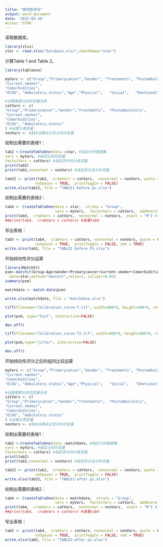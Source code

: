 ---
title: "倾向性评分"
output: word_document
date: '2022-03-16'
Author:'STAR'
---
读取数据库。
```{r}
library(xlsx)
star <- read.xlsx("Database.xlsx",sheetName="star")
```

计算Table 1 and Table 2。
```{r}
library(tableone)
```


```{r}
myVars <- c("Group","Primarycancer","Gender", "Treatments",	"Postambulatory",
"Current.smoker",
"Comorbidities",
"ECOG", "Ambulatory.status","Age","Physical",	"Social",	"Emotional",	"Functional",	"Total","Physicalp",	"Socialp",	"Emotionalp",	"Functionalp",	"Totalp","Physicalp6",	"Socialp6",	"Emotionalp6",	"Functionalp6",	"Totalp6","Physicalp12",	"Socialp12",	"Emotionalp12",	"Functionalp12",	"Totalp12",	"Systematictreatment2") 

#设置需要比较的变量名称 
catVars <- c(
"Group","Primarycancer","Gender","Treatments",	"Postambulatory",
"Current.smoker",
"Comorbidities",
"ECOG", "Ambulatory.status"
) #设置分类变量
nonVars <- c()#设置非正态分布的变量
```

绘制出需要的表格1：
```{r}
tab2 <-CreateTableOne(data =star, #指定分析数据集
vars = myVars, #指定比较的变量 
factorVars = catVars) #指定其中的分类变量
print(tab2) 
print(tab2,nonnormal = nonVars) #指定非正态分布变量
```


```{r}
tab22 <- print(tab2,  cramVars = catVars,  nonnormal = nonVars, quote = FALSE, #不显示引号  
              noSpaces = TRUE,  printToggle = FALSE) 
write.xlsx(tab22, file = "TABLE1-before ps.xlsx")
```


绘制出需要的表格2：
```{r}
tab4 <- CreateTableOne(data = star,  strata = "Group",   
                       vars = myVars,  factorVars = catVars,  addOverall = TRUE) #添加Overall列的分析结果 
print(tab4,  cramVars = catVars,  nonnormal = nonVars,  exact = "M") #查看tab4
##print(tab4,  cramVars = catVars) #查看tab4
```

写出表格：
```{r}
tab5 <- print(tab4,  cramVars = catVars, nonnormal = nonVars, quote = FALSE, #不显示引号  
              noSpaces = TRUE,  printToggle = FALSE, smd = TRUE) 
write.xlsx(tab5, file = "TABLE2 before PS.xlsx")
```

开始倾向性评分运算
```{r}
library(MatchIt)
psm<-matchit(Group~Age+Gender+Primarycancer+Current.smoker+Comorbidities+Ambulatory.status+Total,
  data=star,method="nearest",ratio=1, caliper=0.02)
summary(psm)
```

```{r}
matchdata <- match.data(psm)
```

```{r}
write.xlsx(matchdata, file = "matchdata.xlsx")
```

```{r}
tiff(filename="Calibration_curve-T.tif", width=800*6, height=600*6, res=90*6)

plot(psm, type="hist", interactive=FALSE)

dev.off()
```

```{r}
tiff(filename="Calibration_curve-T2.tif", width=800*6, height=600*6, res=90*6)

plot(psm,type="jitter", interactive=FALSE)

dev.off()
```

开始倾向性评分之后的组间比较运算
```{r}
myVars <- c("Group","Primarycancer","Gender", "Treatments",	"Postambulatory",
"Current.smoker",
"Comorbidities",
"ECOG", "Ambulatory.status","Age","Physical",	"Social",	"Emotional",	"Functional",	"Total","Physicalp",	"Socialp",	"Emotionalp",	"Functionalp",	"Totalp","Physicalp6",	"Socialp6",	"Emotionalp6",	"Functionalp6",	"Totalp6","Physicalp12",	"Socialp12",	"Emotionalp12",	"Functionalp12",	"Totalp12",	"Systematictreatment2") 

#设置需要比较的变量名称 
catVars <- c(
"Group","Primarycancer","Gender","Treatments",	"Postambulatory",
"Current.smoker",
"Comorbidities",
"ECOG", "Ambulatory.status"
) #设置分类变量
nonVars <- c()#设置非正态分布的变量
```

绘制出需要的表格1：
```{r}
tab2 <-CreateTableOne(data =matchdata, #指定分析数据集
vars = myVars, #指定比较的变量 
factorVars = catVars) #指定其中的分类变量
print(tab2) 
print(tab2,nonnormal = nonVars) #指定非正态分布变量
```


```{r}
tab22 <- print(tab2,  cramVars = catVars,  nonnormal = nonVars, quote = FALSE, #不显示引号  
              noSpaces = TRUE,  printToggle = FALSE) 
write.xlsx(tab22, file = "TABLE1-after ps.xlsx")
```

绘制出需要的表格2：
```{r}
tab4 <- CreateTableOne(data = matchdata,  strata = "Group",   
                       vars = myVars,  factorVars = catVars,  addOverall = TRUE) #添加Overall列的分析结果 
print(tab4,  cramVars = catVars,  nonnormal = nonVars,  exact = "M") #查看tab4
##print(tab4,  cramVars = catVars) #查看tab4
```

写出表格：
```{r}
tab5 <- print(tab4,  cramVars = catVars, nonnormal = nonVars, quote = FALSE, #不显示引号  
              noSpaces = TRUE,  printToggle = FALSE, smd = TRUE) 
write.xlsx(tab5, file = "TABLE2-after ps.xlsx")
```


